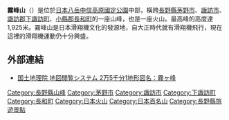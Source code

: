 '''霧峰山'''（{{lang-ja|霧ヶ峰}}）是位於[[日本|日本]][[八岳中信高原國定公園|八岳中信高原國定公園]]中部，橫跨[[長野縣|長野縣]][[茅野市|茅野市]]、[[諏訪市|諏訪市]]、[[諏訪郡|諏訪郡]][[下諏訪町|下諏訪町]]、[[小縣郡|小縣郡]][[長和町|長和町]]的一座山峰，也是一座火山。最高峰的高度達1,925米。霧峰山是日本滑翔機文化的發源地，自大正時代就有滑翔機飛行，現在這裡的滑翔機運動仍十分興盛。

==外部連結==
* [http://watchizu.gsi.go.jp/watchizu.html?b=360611&l=1381148 国土地理院 地図閲覧システム 2万5千分1地形図名：霧ヶ峰] {{Wayback|url=http://watchizu.gsi.go.jp/watchizu.html?b=360611&l=1381148 |date=20121105032935 }}
{{日本百名山}}
{{Authority control}}

[[Category:長野縣山峰|Category:長野縣山峰]]
[[Category:茅野市|Category:茅野市]]
[[Category:諏訪市|Category:諏訪市]]
[[Category:下諏訪町|Category:下諏訪町]]
[[Category:長和町|Category:長和町]]
[[Category:日本火山|Category:日本火山]]
[[Category:日本百名山|Category:日本百名山]]
[[Category:長野縣旅遊景點|Category:長野縣旅遊景點]]